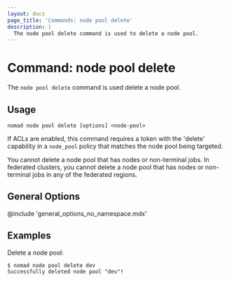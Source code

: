 ```yaml
---
layout: docs
page_title: 'Commands: node pool delete'
description: |
  The node pool delete command is used to delete a node pool.
---
```


# Command: node pool delete

The `node pool delete` command is used delete a node pool.

## Usage

```plaintext
nomad node pool delete [options] <node-pool>
```

If ACLs are enabled, this command requires a token with the 'delete'
capability in a `node_pool` policy that matches the node pool being targeted.

You cannot delete a node pool that has nodes or non-terminal jobs. In federated
clusters, you cannot delete a node pool that has nodes or non-terminal jobs in
any of the federated regions.

## General Options

@include 'general_options_no_namespace.mdx'

## Examples

Delete a node pool:

```shell-session
$ nomad node pool delete dev
Successfully deleted node pool "dev"!
```
